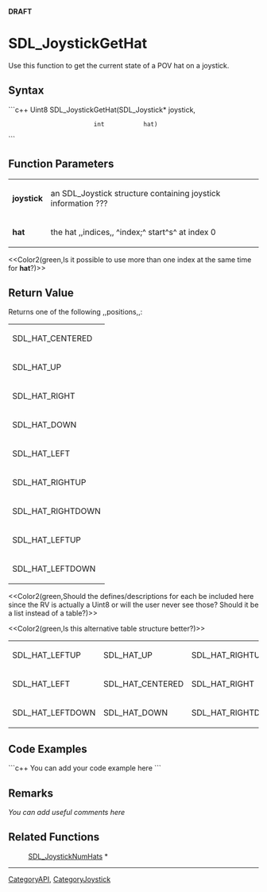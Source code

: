 <!-- pragma section-numbers off -->
<!-- pragma disable-camelcase -->
'''DRAFT'''

= SDL_JoystickGetHat =
Use this function to get the current state of a POV hat on a joystick.


== Syntax ==
```c++
Uint8 SDL_JoystickGetHat(SDL_Joystick* joystick,
                         int           hat)
```

== Function Parameters ==
{|
|'''joystick'''
|an SDL_Joystick structure containing joystick information ???
|-
|'''hat'''
|the hat ,,indices,, ^index;^ start^s^ at index 0
|}

<<Color2(green,Is it possible to use more than one index at the same time for '''hat'''?)>>

== Return Value ==
Returns one of the following ,,positions,,:
{|
|SDL_HAT_CENTERED
|-
|SDL_HAT_UP
|-
|SDL_HAT_RIGHT
|-
|SDL_HAT_DOWN
|-
|SDL_HAT_LEFT
|-
|SDL_HAT_RIGHTUP
|-
|SDL_HAT_RIGHTDOWN
|-
|SDL_HAT_LEFTUP
|-
|SDL_HAT_LEFTDOWN
|}
<<Color2(green,Should the defines/descriptions for each be included here since the RV is actually a Uint8 or will the user never see those? Should it be a list instead of a table?)>>

<<Color2(green,Is this alternative table structure better?)>>
{|
|SDL_HAT_LEFTUP
|SDL_HAT_UP
|SDL_HAT_RIGHTUP
|-
|SDL_HAT_LEFT
|SDL_HAT_CENTERED
|SDL_HAT_RIGHT
|-
|SDL_HAT_LEFTDOWN
|SDL_HAT_DOWN
|SDL_HAT_RIGHTDOWN
|}

== Code Examples ==
```c++
You can add your code example here
```

== Remarks ==
''You can add useful comments here''

== Related Functions ==
:[[SDL_JoystickNumHats]] *

----
[[CategoryAPI]], [[CategoryJoystick]]
